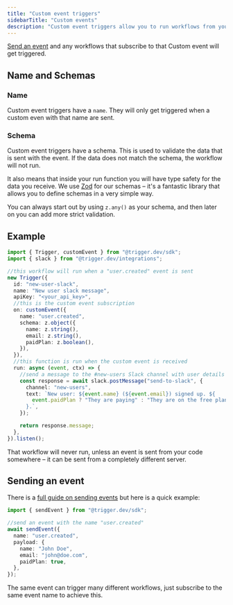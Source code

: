 ```yaml
---
title: "Custom event triggers"
sidebarTitle: "Custom events"
description: "Custom event triggers allow you to run workflows from your own code (or your other workflows)"
---
```


[Send an event](/functions/send-event) and any workflows that subscribe to that Custom event will get triggered.

## Name and Schemas

### Name

Custom event triggers have a `name`. They will only get triggered when a custom even with that name are sent.

### Schema

Custom event triggers have a schema. This is used to validate the data that is sent with the event. If the data does not match the schema, the workflow will not run.

It also means that inside your run function you will have type safety for the data you receive. We use [Zod](https://github.com/colinhacks/zod#installation) for our schemas – it's a fantastic library that allows you to define schemas in a very simple way.

You can always start out by using `z.any()` as your schema, and then later on you can add more strict validation.

## Example

```ts
import { Trigger, customEvent } from "@trigger.dev/sdk";
import { slack } from "@trigger.dev/integrations";

//this workflow will run when a "user.created" event is sent
new Trigger({
  id: "new-user-slack",
  name: "New user slack message",
  apiKey: "<your_api_key>",
  //this is the custom event subscription
  on: customEvent({
    name: "user.created",
    schema: z.object({
      name: z.string(),
      email: z.string(),
      paidPlan: z.boolean(),
    }),
  }),
  //this function is run when the custom event is received
  run: async (event, ctx) => {
    //send a message to the #new-users Slack channel with user details
    const response = await slack.postMessage("send-to-slack", {
      channel: "new-users",
      text: `New user: ${event.name} (${event.email}) signed up. ${
        event.paidPlan ? "They are paying" : "They are on the free plan"
      }.`,
    });

    return response.message;
  },
}).listen();
```

That workflow will never run, unless an event is sent from your code somewhere – it can be sent from a completely different server.

## Sending an event

There is a [full guide on sending events](/functions/send-event) but here is a quick example:

```ts
import { sendEvent } from "@trigger.dev/sdk";

//send an event with the name "user.created"
await sendEvent({
  name: "user.created",
  payload: {
    name: "John Doe",
    email: "john@doe.com",
    paidPlan: true,
  },
});
```

<Note>
  The same event can trigger many different workflows, just subscribe to the
  same event name to achieve this.
</Note>
